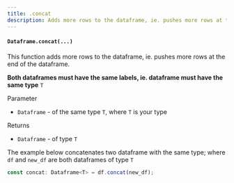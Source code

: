 ```yaml
---
title: .concat
description: Adds more rows to the dataframe, ie. pushes more rows at the end of the dataframe.
---
```



#### `Dataframe.concat(...)`

This function adds more rows to the dataframe, ie. pushes more rows at the end of the dataframe.

<Callout type="info">**Both dataframes must have the same labels, ie. dataframe must have the same type** `T`</Callout>

Parameter

- `Dataframe` - of the same type `T`, where `T` is your type

Returns

- `Dataframe` - of type `T`

The example below concatenates two dataframe with the same type; where `df` and `new_df` are both dataframes of type `T`

```typescript
const concat: Dataframe<T> = df.concat(new_df);
```
